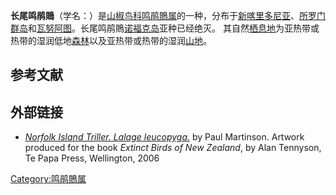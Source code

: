 {{Speciesbox
| name = 长尾鸣鹃鵙
| image = Lalage leucopyga montrosieri 1.jpg
| status = LC | status_system = IUCN3.1
| genus = Lalage
| species = leucopyga
| authority = [[约翰·古尔德|Gould]], 1838
| synonyms = }}
'''长尾鸣鹃鵙'''（学名：{{lang|la|''Lalage leucopyga''}}）是[[山椒鸟科|山椒鸟科]][[鸣鹃鵙属|鸣鹃鵙属]]的一种，分布于[[新喀里多尼亚|新喀里多尼亚]]、[[所罗门群岛|所罗门群岛]]和[[瓦努阿图|瓦努阿图]]。长尾鸣鹃鵙[[诺福克岛|诺福克岛]]亚种已经绝灭。
其自然[[栖息地|栖息地]]为亚热带或热带的湿润低地[[森林|森林]]以及亚热带或热带的湿润[[山地|山地]]。

== 参考文献 ==
{{IUCN2010 | assessors = BirdLife International | year = 2009 | id = 146841 | title = Lalage leucopyga | version = 2010.3 | downloaded = 2010-10-31 }}

== 外部链接 ==
*[http://collections.tepapa.govt.nz/objectdetails.aspx?oid=710967 ''Norfolk Island Triller. Lalage leucopyga.''] {{Wayback|url=http://collections.tepapa.govt.nz/objectdetails.aspx?oid=710967 |date=20121017221008 }} by Paul Martinson. Artwork produced for the book ''Extinct Birds of New Zealand'', by Alan Tennyson, Te Papa Press, Wellington, 2006
{{Taxonbar|from=Q2667606}}

[[Category:鸣鹃鵙属|Category:鸣鹃鵙属]]